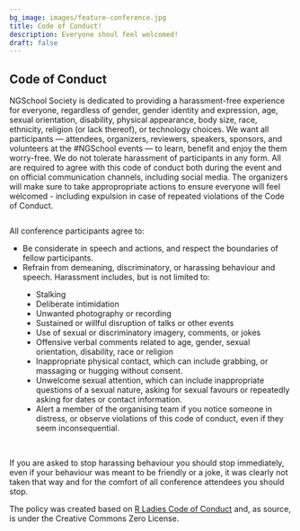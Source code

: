 ```yaml
---
bg_image: images/feature-conference.jpg
title: Code of Conduct!
description: Everyone shoul feel welcomed!
draft: false
---
```

## Code of Conduct

NGSchool Society is dedicated to providing a harassment-free experience for everyone, regardless of gender, gender identity and expression, age, sexual orientation, disability, physical appearance, body size, race, ethnicity, religion (or lack thereof), or technology choices. We want all participants --- attendees, organizers, reviewers, speakers, sponsors, and volunteers at the #NGSchool events --- to learn, benefit and enjoy the them worry-free. We do not tolerate harassment of participants in any form. All are required to agree with this code of conduct both during the event and on official communication channels, including social media. The organizers will make sure to take appropropriate actions to ensure everyone will feel welcomed - including expulsion in case of repeated violations of the Code of Conduct.  

<div class="row" style="margin-top: 5px;">
<div class="col-md-6">
  <img class="img-responsive w-100" src="/images/people_happy.jpg" alt="">
</div>


<div class="col-md-6">

All conference participants agree to:
<ul style="list-style-type:square;">
  <li> Be considerate in speech and actions, and respect the boundaries of fellow participants. </li>
  <li> Refrain from demeaning, discriminatory, or harassing behaviour and speech. Harassment includes, but is not limited to:  </li>
  <ul style="list-style-type:disc;">
    <li> Stalking </li>
    <li> Deliberate intimidation </li>
    <li> Unwanted photography or recording </li>
    <li> Sustained or willful disruption of talks or other events </li>
    <li> Use of sexual or discriminatory imagery, comments, or jokes </li>
    <li> Offensive verbal comments related to age, gender, sexual orientation, disability, race or religion </li>
    <li> Inappropriate physical contact, which can include grabbing, or massaging or hugging without consent. </li>
    <li> Unwelcome sexual attention, which can include inappropriate questions of a sexual nature, asking for sexual favours or repeatedly asking for dates or contact information. </li>
    <li> Alert a member of the organising team if you notice someone in distress, or observe violations of this code of conduct, even if they seem inconsequential. </li>
  </ul>
</ul>
</div>
<br>
</div>
If you are asked to stop harassing behaviour you should stop immediately, even if your behaviour was meant to be friendly or a joke, it was clearly not taken that way and for the comfort of all conference attendees you should stop.  
  
The policy was created based on [R Ladies Code of Conduct](https://rladies.org/code-of-conduct/) and, as source, is under the Creative Commons Zero License.